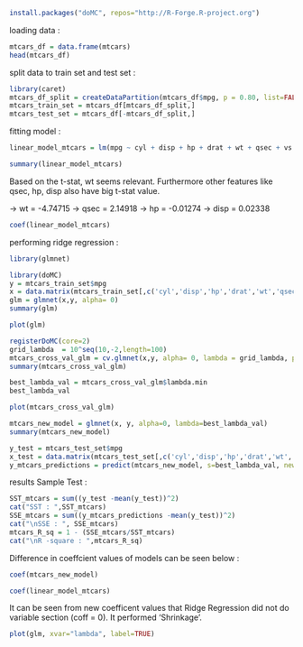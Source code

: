 
```{r}
install.packages("doMC", repos="http://R-Forge.R-project.org")
```

loading data :


```{r}
mtcars_df = data.frame(mtcars)
head(mtcars_df)
```


split data to train set and test set :


```{r}
library(caret)
mtcars_df_split = createDataPartition(mtcars_df$mpg, p = 0.80, list=FALSE)
mtcars_train_set = mtcars_df[mtcars_df_split,]
mtcars_test_set = mtcars_df[-mtcars_df_split,]
```


fitting model : 


```{r}
linear_model_mtcars = lm(mpg ~ cyl + disp + hp + drat + wt + qsec + vs + am + gear + carb, data = mtcars_train_set)

summary(linear_model_mtcars)
```

Based on the t-stat, wt seems relevant. Furthermore other features like qsec, hp, disp also have big t-stat value.

-> wt = -4.74715
-> qsec = 2.14918
-> hp = -0.01274
-> disp = 0.02338


```{r}
coef(linear_model_mtcars)
```


performing ridge regression : 


```{r}
library(glmnet)
```


```{r}
library(doMC)
y = mtcars_train_set$mpg
x = data.matrix(mtcars_train_set[,c('cyl','disp','hp','drat','wt','qsec','vs','am','gear','carb')])
glm = glmnet(x,y, alpha= 0)
summary(glm)
```


```{r}
plot(glm)
```


```{r}
registerDoMC(core=2)
grid_lambda  = 10^seq(10,-2,length=100)
mtcars_cross_val_glm = cv.glmnet(x,y, alpha= 0, lambda = grid_lambda, parallel = TRUE, grouped=FALSE)
summary(mtcars_cross_val_glm)
```


```{r}
best_lambda_val = mtcars_cross_val_glm$lambda.min
best_lambda_val
```


```{r}
plot(mtcars_cross_val_glm) 
```


```{r}
mtcars_new_model = glmnet(x, y, alpha=0, lambda=best_lambda_val)
summary(mtcars_new_model)
```


```{r}
y_test = mtcars_test_set$mpg
x_test = data.matrix(mtcars_test_set[,c('cyl','disp','hp','drat','wt','qsec','vs','am','gear','carb')])
y_mtcars_predictions = predict(mtcars_new_model, s=best_lambda_val, newx=x_test)
```


results Sample Test :


```{r}
SST_mtcars = sum((y_test -mean(y_test))^2)
cat("SST : ",SST_mtcars)
SSE_mtcars = sum((y_mtcars_predictions -mean(y_test))^2)
cat("\nSSE : ", SSE_mtcars)
mtcars_R_sq = 1 - (SSE_mtcars/SST_mtcars)
cat("\nR -square : ",mtcars_R_sq)
```


Difference in coeffcient values of models can be seen below :


```{r}
coef(mtcars_new_model)
```


```{r}
coef(linear_model_mtcars)
```


It can be seen from new coefficent values that Ridge Regression did not do variable section (coff = 0). It performed 'Shrinkage'.


```{r}
plot(glm, xvar="lambda", label=TRUE)
```

